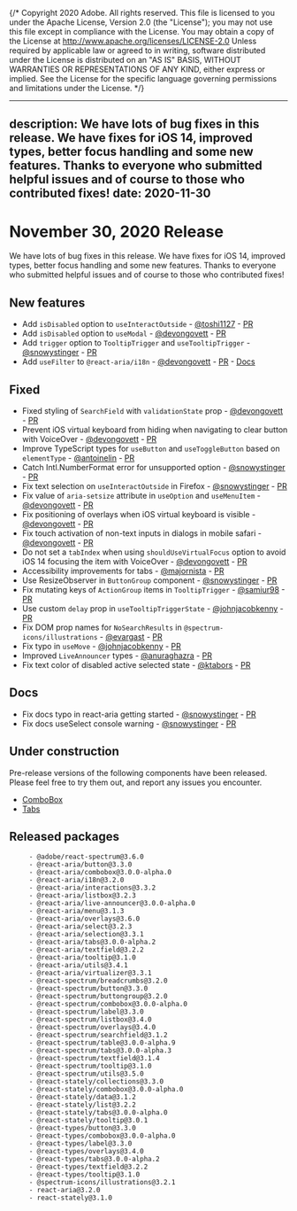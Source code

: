 {/* Copyright 2020 Adobe. All rights reserved.
This file is licensed to you under the Apache License, Version 2.0 (the "License");
you may not use this file except in compliance with the License. You may obtain a copy
of the License at http://www.apache.org/licenses/LICENSE-2.0
Unless required by applicable law or agreed to in writing, software distributed under
the License is distributed on an "AS IS" BASIS, WITHOUT WARRANTIES OR REPRESENTATIONS
OF ANY KIND, either express or implied. See the License for the specific language
governing permissions and limitations under the License. */}


---
description: We have lots of bug fixes in this release. We have fixes for iOS 14, improved types, better focus handling and some new features. Thanks to everyone who submitted helpful issues and of course to those who contributed fixes!
date: 2020-11-30
---

# November 30, 2020 Release
We have lots of bug fixes in this release. We have fixes for iOS 14, improved types, better focus handling and some new features. Thanks to everyone who submitted helpful issues and of course to those who contributed fixes!

## New features
- Add `isDisabled` option to `useInteractOutside` - [@toshi1127](https://github.com/toshi1127) - [PR](https://github.com/adobe/react-spectrum/pull/1273)
- Add `isDisabled` option to `useModal` - [@devongovett](https://github.com/devongovett) - [PR](https://github.com/adobe/react-spectrum/pull/1176)
- Add `trigger` option to `TooltipTrigger` and `useTooltipTrigger` - [@snowystinger](https://github.com/snowystinger) - [PR](https://github.com/adobe/react-spectrum/pull/1226)
- Add `useFilter` to `@react-aria/i18n` - [@devongovett](https://github.com/devongovett) - [PR](https://github.com/adobe/react-spectrum/pull/1307) - [Docs](https://react-spectrum.adobe.com/react-aria/useFilter.html)
## Fixed
- Fixed styling of `SearchField` with `validationState` prop - [@devongovett](https://github.com/devongovett) - [PR](https://github.com/adobe/react-spectrum/pull/1176)
- Prevent iOS virtual keyboard from hiding when navigating to clear button with VoiceOver - [@devongovett](https://github.com/devongovett) - [PR](https://github.com/adobe/react-spectrum/pull/1176)
- Improve TypeScript types for `useButton` and `useToggleButton` based on `elementType` - [@antoinelin](https://github.com/antoinelin) - [PR](https://github.com/adobe/react-spectrum/pull/1191)
- Catch Intl.NumberFormat error for unsupported option - [@snowystinger](https://github.com/snowystinger) - [PR](https://github.com/adobe/react-spectrum/pull/1249)
- Fix text selection on `useInteractOutside` in Firefox - [@snowystinger](https://github.com/snowystinger) - [PR](https://github.com/adobe/react-spectrum/pull/1240)
- Fix value of `aria-setsize` attribute in `useOption` and `useMenuItem` - [@devongovett](https://github.com/devongovett) - [PR](https://github.com/adobe/react-spectrum/pull/1176)
- Fix positioning of overlays when iOS virtual keyboard is visible - [@devongovett](https://github.com/devongovett) - [PR](https://github.com/adobe/react-spectrum/pull/1176)
- Fix touch activation of non-text inputs in dialogs in mobile safari - [@devongovett](https://github.com/devongovett) - [PR](https://github.com/adobe/react-spectrum/pull/1290)
- Do not set a `tabIndex` when using `shouldUseVirtualFocus` option to avoid iOS 14 focusing the item with VoiceOver - [@devongovett](https://github.com/devongovett) - [PR](https://github.com/adobe/react-spectrum/pull/1176)
- Accessibility improvements for tabs - [@majornista](https://github.com/majornista) - [PR](https://github.com/adobe/react-spectrum/pull/1237)
- Use ResizeObserver in `ButtonGroup` component - [@snowystinger](https://github.com/snowystinger) - [PR](https://github.com/adobe/react-spectrum/pull/1225)
- Fix mutating keys of `ActionGroup` items in `TooltipTrigger` - [@samiur98](https://github.com/samiur98) - [PR](https://github.com/adobe/react-spectrum/pull/1242)
- Use custom `delay` prop in `useTooltipTriggerState` - [@johnjacobkenny](https://github.com/johnjacobkenny) - [PR](https://github.com/adobe/react-spectrum/pull/1201)
- Fix DOM prop names for `NoSearchResults` in `@spectrum-icons/illustrations`  - [@evargast](https://github.com/evargast) - [PR](https://github.com/adobe/react-spectrum/pull/1255)
- Fix typo in `useMove` - [@johnjacobkenny](https://github.com/johnjacobkenny) - [PR](https://github.com/adobe/react-spectrum/pull/1218)
- Improved `LiveAnnouncer` types - [@anuraghazra](https://github.com/anuraghazra) - [PR](https://github.com/adobe/react-spectrum/pull/1210)
- Fix text color of disabled active selected state  - [@ktabors](https://github.com/ktabors) - [PR](https://github.com/adobe/react-spectrum/pull/1232)
## Docs
- Fix docs typo in react-aria getting started - [@snowystinger](https://github.com/snowystinger) - [PR](https://github.com/adobe/react-spectrum/pull/1254)
- Fix docs useSelect console warning - [@snowystinger](https://github.com/snowystinger) - [PR](https://github.com/adobe/react-spectrum/pull/1222)


## Under construction

Pre-release versions of the following components have been released. Please feel free to try them out, and report any issues you encounter.


- [ComboBox](http://react-spectrum.adobe.com/react-spectrum/ComboBox.html)
- [Tabs](http://react-spectrum.adobe.com/react-spectrum/Tabs.html)


## Released packages
```
     - @adobe/react-spectrum@3.6.0
     - @react-aria/button@3.3.0
     - @react-aria/combobox@3.0.0-alpha.0
     - @react-aria/i18n@3.2.0
     - @react-aria/interactions@3.3.2
     - @react-aria/listbox@3.2.3
     - @react-aria/live-announcer@3.0.0-alpha.0
     - @react-aria/menu@3.1.3
     - @react-aria/overlays@3.6.0
     - @react-aria/select@3.2.3
     - @react-aria/selection@3.3.1
     - @react-aria/tabs@3.0.0-alpha.2
     - @react-aria/textfield@3.2.2
     - @react-aria/tooltip@3.1.0
     - @react-aria/utils@3.4.1
     - @react-aria/virtualizer@3.3.1
     - @react-spectrum/breadcrumbs@3.2.0
     - @react-spectrum/button@3.3.0
     - @react-spectrum/buttongroup@3.2.0
     - @react-spectrum/combobox@3.0.0-alpha.0
     - @react-spectrum/label@3.3.0
     - @react-spectrum/listbox@3.4.0
     - @react-spectrum/overlays@3.4.0
     - @react-spectrum/searchfield@3.1.2
     - @react-spectrum/table@3.0.0-alpha.9
     - @react-spectrum/tabs@3.0.0-alpha.3
     - @react-spectrum/textfield@3.1.4
     - @react-spectrum/tooltip@3.1.0
     - @react-spectrum/utils@3.5.0
     - @react-stately/collections@3.3.0
     - @react-stately/combobox@3.0.0-alpha.0
     - @react-stately/data@3.1.2
     - @react-stately/list@3.2.2
     - @react-stately/tabs@3.0.0-alpha.0
     - @react-stately/tooltip@3.0.1
     - @react-types/button@3.3.0
     - @react-types/combobox@3.0.0-alpha.0
     - @react-types/label@3.3.0
     - @react-types/overlays@3.4.0
     - @react-types/tabs@3.0.0-alpha.2
     - @react-types/textfield@3.2.2
     - @react-types/tooltip@3.1.0
     - @spectrum-icons/illustrations@3.2.1
     - react-aria@3.2.0
     - react-stately@3.1.0
```

